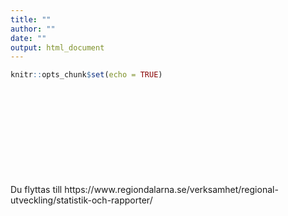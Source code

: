 ```yaml
---
title: ""
author: ""
date: ""
output: html_document
---
```


```r
knitr::opts_chunk$set(echo = TRUE)
```
<br>
<br>
<br>
<br>
<br>
<br>
<br>
<br>
<br>
Du flyttas till https://www.regiondalarna.se/verksamhet/regional-utveckling/statistik-och-rapporter/
